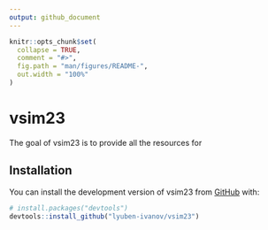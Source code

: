 ```yaml
---
output: github_document
---
```


<!-- README.md is generated from README.Rmd. Please edit that file -->

```r
knitr::opts_chunk$set(
  collapse = TRUE,
  comment = "#>",
  fig.path = "man/figures/README-",
  out.width = "100%"
)
```

# vsim23

<!-- badges: start -->
<!-- badges: end -->

The goal of vsim23 is to provide all the resources for 

## Installation

You can install the development version of vsim23 from [GitHub](https://github.com/) with:

``` r
# install.packages("devtools")
devtools::install_github("lyuben-ivanov/vsim23")
```



